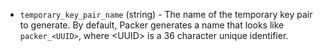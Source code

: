 - `temporary_key_pair_name` (string) - The name of the temporary key pair to generate. By default, Packer
  generates a name that looks like `packer_<UUID>`, where \<UUID> is
  a 36 character unique identifier.

